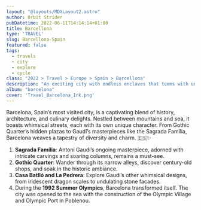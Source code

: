 ```yaml
---
layout: "@layouts/MDXLayout2.astro"
author: Orbit Strider
pubDatetime: 2022-06-11T14:14:14+01:00
title: Barcellona
type: 'TRAVEL'
slug: Barcellona-Spain
featured: false
tags:
  - travels
  - city
  - explore
  - cycle
class: "2022 > Travel > Europe > Spain > Barcellona"
description: "An exciting city with endless enclaves that teems with unique character wherever you go"
album: "barcelona"
cover: 'Travel_Barcelona_Ink.png'
---
```


Barcelona, Spain’s most visited city, is a captivating blend of history, architecture, and culinary delights.
Nestled between mountains and sea, it boasts whimsical streets, each with its own unique character. From Gothic
Quarter’s hidden plazas to Gaudí’s masterpieces like the Sagrada Família, Barcelona weaves a tapestry of
diversity and charm. 🇪🇸✨

1. **Sagrada Família**: Antoni Gaudí’s ongoing masterpiece, adorned with intricate carvings and soaring columns, remains a must-see.
2. **Gothic Quarter**: Wander through its narrow alleys, discover century-old shops, and soak in the historic ambiance.
3. **Casa Batlló and La Pedrera**: Explore Gaudí’s other whimsical designs, from iridescent dragon scales to undulating stone facades.
4. During the **1992 Summer Olympics**, Barcelona transformed itself. The city was opened to the sea with the construction of the Olympic
Village and Olympic Port in Poblenou. 
